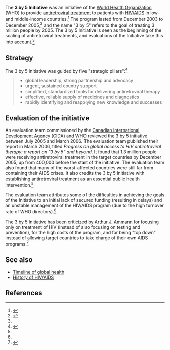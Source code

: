 The '''3 by 5 Initiative''' was an initiative of the [[World Health Organization]] (WHO) to provide [[antiretroviral treatment]] to patients with [[HIV/AIDS]] in low- and middle-income countries.<ref name="who_main">{{cite web |url=http://www.who.int/3by5/en/ |title=The 3 by 5 Initiative |accessdate=May 2, 2016 |publisher=World Health Organization}}</ref> The program lasted from December 2003 to December 2005,<ref name="eval">{{cite web |url=http://www.oecd.org/derec/canada/3by5-Evaluation-WHO.pdf |title=EVALUATION OF WHO’s CONTRIBUTION TO “3 BY 5”: Main Report |accessdate=May 2, 2016 |date=2006 |authors=Maria Ines Battistella Nemes et al. |publisher=World Health Organization}}</ref> and the name "3 by 5" refers to the goal of treating 3 million people by 2005. The 3 by 5 Initiative is seen as the beginning of the scaling of antiretroviral treatments, and evaluations of the Initiative take this into account.<ref name=eval/>

==Strategy==

The 3 by 5 Initiative was guided by five "strategic pillars":<ref name="making_it_happen">{{cite web |url=http://www.who.int/3by5/publications/documents/en/3by5StrategyMakingItHappen.pdf |title=Treating 3 million by 2005: Making it happen - The WHO Strategy |accessdate=May 2, 2016 |date=2003 |publisher=World Health Organization}}</ref>{{rp|11}}

<blockquote>
* global leadership, strong partnership and advocacy
* urgent, sustained country support
* simplified, standardized tools for delivering antiretroviral therapy
* effective, reliable supply of medicines and diagnostics
* rapidly identifying and reapplying new knowledge and successes
</blockquote>

==Evaluation of the initiative==

An evaluation team commissioned by the [[Canadian International Development Agency]] (CIDA) and WHO reviewed the 3 by 5 initiative between July 2005 and March 2006. The evaluation team published their report in March 2006, titled ''Progress on global access to HIV antiretroviral therapy: a report on "3 by 5" and beyond''. It found that 1.3 million people were receiving antiretroviral treatment in the target countries by December 2005, up from 400,000 before the start of the initiative. The evaluation team also found that many of the worst-affected countries were still far from containing their AIDS crises. It also credits the 3 by 5 Initiative with establishing antiretroviral treatment as an essential public health intervention.<ref name=eval/>{{rp|XIX–XX}}

The evaluation team attributes some of the difficulties in achieving the goals of the Initiative to an initial lack of secured funding (resulting in delays) and an unstable management of the HIV/AIDS program (due to the high turnover rate of WHO directors).<ref name=eval/>{{rp|XXIX}}

The 3 by 5 Initiative has been criticized by [[Arthur J. Ammann]] for focusing only on treatment of HIV (instead of also focusing on testing and prevention), for the high costs of the program, and for being "top down" instead of allowing target countries to take charge of their own AIDS programs.<ref name="plos">{{cite web |url=http://journals.plos.org/plosmedicine/article?id=10.1371/journal.pmed.0010037 |title=Is the “3 by 5” Initiative the Best Approach to Tackling the HIV Pandemic? |accessdate=May 2, 2016 |date=November 30, 2004 |last1=Kim |first1=Jim Yong |first2=Arthur |last2=Ammann}}</ref>

==See also==

* [[Timeline of global health]]
* [[History of HIV/AIDS]]

==References==

{{reflist|30em}}
